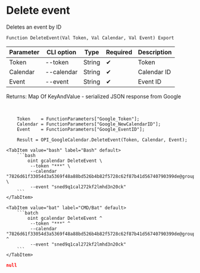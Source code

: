 ﻿---
sidebar_position: 7
description: Delete event and other functions to work with Google Calendar in the Open Integration Package, a free open-source integration library for 1C:Enterprise 8, OneScript and CLI
keywords: [1C, 1С, 1С:Enterprise, 1С:Enterprise 8.3, API, Integration, Services, Exchange, OneScript, CLI, Google Calendar]
---


# Delete event
 Deletes an event by ID



`Function DeleteEvent(Val Token, Val Calendar, Val Event) Export`

  | Parameter | CLI option | Type | Required | Description |
  |-|-|-|-|-|
  | Token | --token | String | &#x2714; | Token |
  | Calendar | --calendar | String | &#x2714; | Calendar ID |
  | Event | --event | String | &#x2714; | Event ID |

  
  Returns:  Map Of KeyAndValue - serialized JSON response from Google

<br/>




```bsl title="1C:Enterprise/OneScript code example"
    Token    = FunctionParameters["Google_Token"];
    Calendar = FunctionParameters["Google_NewCalendarID"];
    Event    = FunctionParameters["Google_EventID"];

    Result = OPI_GoogleCalendar.DeleteEvent(Token, Calendar, Event);
```
 

 <Tabs>
  
    <TabItem value="bash" label="Bash" default>
        ```bash
            oint gcalendar DeleteEvent \
             --token "***" \
             --calendar "7826d61f33054d3a5369f48a88bd526b4b82f5728c62f87b41d56740790399de@group.calendar.google.com" \
             --event "sned9q1cal272kf2lmhd3n20ck"
        ```
    </TabItem>
  
    <TabItem value="bat" label="CMD/Bat" default>
        ```batch
            oint gcalendar DeleteEvent ^
             --token "***" ^
             --calendar "7826d61f33054d3a5369f48a88bd526b4b82f5728c62f87b41d56740790399de@group.calendar.google.com" ^
             --event "sned9q1cal272kf2lmhd3n20ck"
        ```
    </TabItem>
</Tabs>


```json title="Result"
null
```
